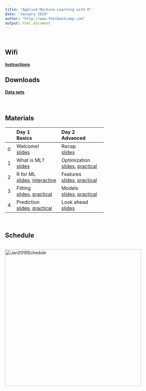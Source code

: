 ```yaml
---
title: "Applied Machine Learning with R"
date: "January 2019"
author: "http://www.therbootcamp.com"
output: html_document
---
```


<br>

## Wifi

#### [**Instructions**](https://raw.githubusercontent.com/therbootcamp/therbootcamp.github.io/master/_sessions/_image/wifi_struct.png)

## Downloads

#### [**Data sets**](https://raw.githubusercontent.com/therbootcamp/appliedML_2019Jan/master/1_Data/baselrbootcamp_appliedML_data.zip)



<!-- #### [**PDFs TO UPDATE**](https://raw.githubusercontent.com/therbootcamp/Intro2DataScience_2018Oct/master/_sessions/_pdf/Intro2DataScienceWithR_pdfs.zip) -->

<br>

## Materials

|  | Day 1<br>Basics| Day 2<br>Advanced| 
|:--|:-------------|:-------------|
|0| Welcome!<br>[slides](_sessions/Welcome/Welcome.html) | Recap<br>[slides](_sessions/Recap/Recap.html)|
|1| What is ML?<br>[slides](_sessions/WhatIsML/WhatIsML.html)| Optimization<br>[slides](_sessions/Optimization/Optimization.html), [practical](_sessions/Optimization/Optimization_practical.html)|
|2| R for ML <br>[slides](_sessions/RforML/RforML.html), [interactive](_sessions/RforML/RforML_interactive.R) | Features<br>[slides](_sessions/Features/Features.html), [practical](_sessions/Features/Features_practical.html)|
|3| Fitting<br>[slides](_sessions/Fitting/Fitting.html), [practical](_sessions/Fitting/Fitting_practical.html) | Models<br>[slides](_sessions/Models/Models.html), [practical](_sessions/Models/Models_practical.html)|
|4|Prediction <br>[slides](_sessions/Prediction/Prediction.html), [practical](_sessions/Prediction/Prediction_practical.html) | Look ahead<br> [slides](_sessions/LookAhead/LookAhead.html)|

<br>

## Schedule

<p align="center"><br>
    <img border="0" alt="Jan2019Schedule" src="https://raw.githubusercontent.com/therbootcamp/therbootcamp.github.io/master/_sessions/_image/schedule_2019Jan_ML.png" style="width:450px"></a><br>
